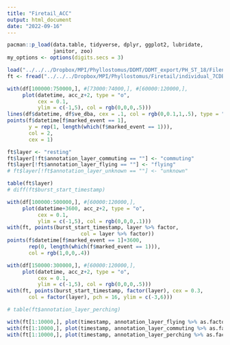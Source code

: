 ```yaml
---
title: "Firetail_ACC"
output: html_document
date: "2022-09-16"
---
```


```r
pacman::p_load(data.table, tidyverse, dplyr, ggplot2, lubridate,
               janitor, zoo)
my_options <- options(digits.secs = 3) 
```

```r
load("../../../Dropbox/MPI/Phyllostomus/DDMT/DDMT_export/PH_ST_18/Filename_continuous_export_split#1_4.robj")
ft <- fread("../../../Dropbox/MPI/Phyllostomus/Firetail/individual_7CDB4A2-annotated-samples.csv") %>% clean_names
```


```r
with(df[100000:750000,], #[73000:74000,], #[60000:120000,], 
     plot(datetime, acc_z+2, type = "o",
          cex = 0.1,
          ylim = c(-1,5), col = rgb(0,0,0,.5)))
lines(df$datetime, df$ve_dba, cex = .1, col = rgb(0,0.1,1,.5), type = "o")
points(f$datetime[f$marked_event == 1], 
       y = rep(1, length(which(f$marked_event == 1))), 
       col = 2,
       cex = 1)
```

```r
ft$layer <- "resting"
ft$layer[!ft$annotation_layer_commuting == ""] <- "commuting"
ft$layer[!ft$annotation_layer_flying == ""] <- "flying"
# ft$layer[!ft$annotation_layer_unknown == ""] <- "unknown"

table(ft$layer)
# diff(ft$burst_start_timestamp)
```


```r

with(df[100000:500000,], #[60000:120000,], 
     plot(datetime+3600, acc_z+2, type = "o",
          cex = 0.1,
          ylim = c(-1,5), col = rgb(0,0,0,.1)))
with(ft, points(burst_start_timestamp, layer %>% factor, 
                        col = layer %>% factor))
points(f$datetime[f$marked_event == 1]+3600, 
       rep(0, length(which(f$marked_event == 1))), 
       col = rgb(1,0,0,.4))
```

```r

with(df[150000:300000,], #[60000:120000,], 
     plot(datetime, acc_z+2, type = "o",
          cex = 0.1,
          ylim = c(-1,5), col = rgb(0,0,0,.5)))
with(ft, points(burst_start_timestamp, factor(layer), cex = 0.3,
       col = factor(layer), pch = 16, ylim = c(-3,6)))

# table(ft$annotation_layer_perching)


```



```r

with(ft[1:10000,], plot(timestamp, annotation_layer_flying %>% as.factor))
with(ft[1:10000,], plot(timestamp, annotation_layer_commuting %>% as.factor))
with(ft[1:10000,], plot(timestamp, annotation_layer_perching %>% as.factor))


```

